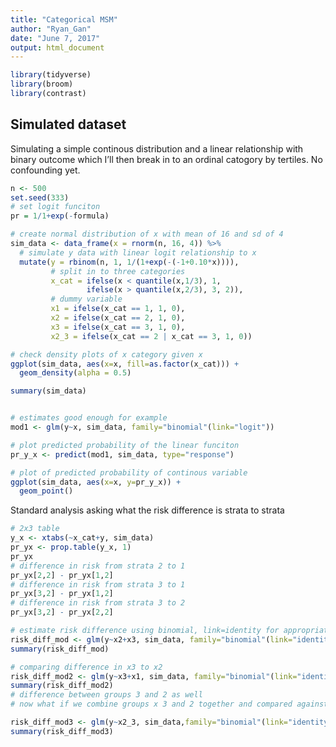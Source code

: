 ```yaml
---
title: "Categorical MSM"
author: "Ryan_Gan"
date: "June 7, 2017"
output: html_document
---
```


```r
library(tidyverse)
library(broom)
library(contrast)
```

## Simulated dataset

Simulating a simple continous distribution and a linear relationship with binary outcome which I'll then break in to an ordinal catogory by tertiles. No confounding yet.

```r
n <- 500
set.seed(333)
# set logit funciton
pr = 1/1+exp(-formula)

# create normal distribution of x with mean of 16 and sd of 4
sim_data <- data_frame(x = rnorm(n, 16, 4)) %>% 
  # simulate y data with linear logit relationship to x
  mutate(y = rbinom(n, 1, 1/(1+exp(-(-1+0.10*x)))),
         # split in to three categories
         x_cat = ifelse(x < quantile(x,1/3), 1,
                 ifelse(x > quantile(x,2/3), 3, 2)),
         # dummy variable
         x1 = ifelse(x_cat == 1, 1, 0),
         x2 = ifelse(x_cat == 2, 1, 0),
         x3 = ifelse(x_cat == 3, 1, 0),
         x2_3 = ifelse(x_cat == 2 | x_cat == 3, 1, 0))
```

  
```r
# check density plots of x category given x
ggplot(sim_data, aes(x=x, fill=as.factor(x_cat))) +
  geom_density(alpha = 0.5)

summary(sim_data)


# estimates good enough for example
mod1 <- glm(y~x, sim_data, family="binomial"(link="logit"))

# plot predicted probability of the linear funciton
pr_y_x <- predict(mod1, sim_data, type="response")

# plot of predicted probability of continous variable
ggplot(sim_data, aes(x=x, y=pr_y_x)) +
  geom_point()

```

Standard analysis asking what the risk difference is strata to strata

```r
# 2x3 table
y_x <- xtabs(~x_cat+y, sim_data)
pr_yx <- prop.table(y_x, 1)
pr_yx
# difference in risk from strata 2 to 1
pr_yx[2,2] - pr_yx[1,2]
# difference in risk from strata 3 to 1
pr_yx[3,2] - pr_yx[1,2]
# difference in risk from strata 3 to 2
pr_yx[3,2] - pr_yx[2,2]

# estimate risk difference using binomial, link=identity for appropriate SE
risk_diff_mod <- glm(y~x2+x3, sim_data, family="binomial"(link="identity"))
summary(risk_diff_mod)

# comparing difference in x3 to x2
risk_diff_mod2 <- glm(y~x3+x1, sim_data, family="binomial"(link="identity"))
summary(risk_diff_mod2)
# difference between groups 3 and 2 as well
# now what if we combine groups x 3 and 2 together and compared against 1

risk_diff_mod3 <- glm(y~x2_3, sim_data,family="binomial"(link="identity"))
summary(risk_diff_mod3)


```

